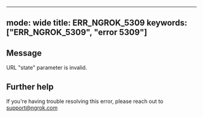 
---
mode: wide
title: ERR_NGROK_5309
keywords: ["ERR_NGROK_5309", "error 5309"]
---

## Message
URL "state" parameter is invalid.




## Further help
If you're having trouble resolving this error, please reach out to [support@ngrok.com](mailto:support@ngrok.com?subject=Help%20with%20ERR_NGROK_5309)

